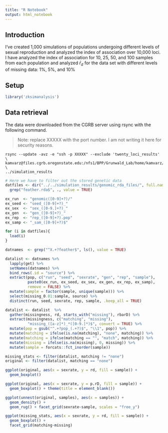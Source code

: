 ```yaml
---
title: "R Notebook"
output: html_notebook
---
```


## Introduction

I've created 1,000 simulations of populations undergoing different levels of 
sexual reproduction and analyzed the index of association over 10,000 loci. I 
have analyzed the index of association for 10, 25, 50, and 100 samples from 
each population and analyzed $\bar{r}_d$ for the data set with different levels
of missing data: 1%, 5%, and 10%

## Setup

```r
library('zksimanalysis')
```

## Data retrieval

The data were downloaded from the CGRB server using rsync with the following
command.

> Note: replace XXXXX with the port number. I am not writing it here for
security reasons.

```
rsync --update -avz -e "ssh -p XXXXX" --exclude 'twenty_loci_results' \ 
kamvarz@files.cgrb.oregonstate.edu:/nfs1/BPP/Grunwald_Lab/home/kamvarz/simulation_analysis/results \ 
../simulation_results
```


```r
# Here we have to filter out the stored genetic data
datfiles <- dir("../../simulation_results/genomic_rda_files/", full.names = TRUE) %>% 
  grep("feather.rda$", ., value = TRUE)

ex_run  <- "genomic([0-9]+?)/"
ex_seed <- "seed_([0-9]+?)_"
ex_sex  <- "sex_([0-9.]+?)_"
ex_gen  <- "gen_([0-9]+?)_"
ex_rep  <- "rep_([0-9]+?).pop"
ex_samp <- "_sam_([0-9]+?)$"

for (i in datfiles){
  load(i)
}

datnames  <- grep("^X.+?feather$", ls(), value = TRUE)

datalist <- datnames %>%
  lapply(get) %>%
  setNames(datnames) %>% 
  bind_rows(.id = "source") %>%
  extract(pop, c("run", "seed", "sexrate", "gen", "rep", "sample"),
          paste0(ex_run, ex_seed, ex_sex, ex_gen, ex_rep, ex_samp),
          remove = FALSE) %>%
  mutate(sample = factor(sample, unique(sample))) %>%
  select(missing_0.01:sample, source) %>%
  distinct(run, seed, sexrate, rep, sample, .keep_all = TRUE)

datalist <- datalist  %>%
  gather(missingness, rd, starts_with("missing"), rbarD) %>%
  extract(missingness, c("matching", "missing"), 
          "missing_([a-z]*)_*([0-9.]*)$", convert = TRUE) %>%
  mutate(pop = gsub("^.+?pop_(.+?)$", "\\1", pop)) %>% 
  mutate(matching = ifelse(is.na(matching), "none", matching)) %>%
  mutate(matching = ifelse(matching == "", "match", matching)) %>%
  mutate(missing = ifelse(is.na(missing), 0, missing)) %>%
  mutate(sample = forcats::fct_inorder(sample))

missing_stats <- filter(datalist, matching != "none")
original <- filter(datalist, matching == "none")
```

```r
ggplot(original, aes(x = sexrate, y = rd, fill = sample)) +
  geom_boxplot()

ggplot(original, aes(x = sexrate, y = p.rD, fill = sample)) +
  geom_boxplot() + theme(title = element_blank())
```

```r
ggplot(unnest(original, samples), aes(x = samples)) + 
  geom_density() + 
  geom_rug() + facet_grid(sexrate~sample, scales = "free_y")
```



```r
ggplot(missing_stats, aes(x = sexrate, y = rd, fill = sample)) +
  geom_boxplot() +
  facet_grid(matching~missing)
```

